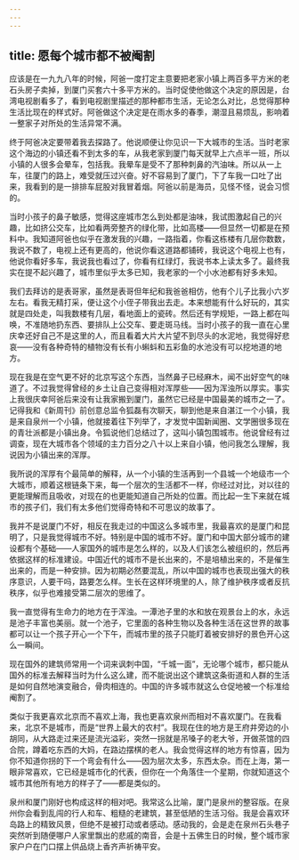 ```yaml
---
---
---
```

title: 愿每个城市都不被阉割
---




应该是在一九九八年的时候，阿爸一度打定主意要把老家小镇上两百多平方米的老石头房子卖掉，到厦门买套六十多平方米的。当时促使他做这个决定的原因是，台湾电视剧看多了，看到电视剧里描述的那种都市生活，无论怎么对比，总觉得那种生活比现在的样式好。阿爸做这个决定是在雨水多的春季，潮湿且易烦乱，影响着一整家子对所处的生活异常不满。

终于阿爸决定要带着我去探路了。他说顺便让你见识一下大城市的生活。当时老家这个海边的小镇还看不到太多的车，从我老家到厦门每天就早上六点半一班，所以小镇的人很多会晕车，包括我。我晕车是受不了那种刺鼻的汽油味。所以从一上车，往厦门的路上，难受就压过兴奋。好不容易到了厦门，下了车我一口吐了出来，我看到的是一排排车屁股对我冒着烟。阿爸以前是海员，见怪不怪，说会习惯的。

当时小孩子的鼻子敏感，觉得这座城市怎么到处都是油味，我试图激起自己的兴趣，比如挤公交车，比如看两旁整齐的绿化带，比如高楼——但显然一切都是在预料中。我知道阿爸也似乎在激发我的兴趣，一路指着，你看这栋楼有几层你数数，我说不数了，电视上还有更高的，他说你看这道路都铺砖，我说这个电视上也有，他说你看好多车，我说我也看过了，你看有红绿灯，我说书本上读太多了。最终我实在提不起兴趣了，城市里似乎太多已知，我老家的一个小水池都有好多未知。

我们去拜访的是表哥家，虽然是表哥但年纪和我爸爸相仿，他有个儿子比我小六岁左右。看我无精打采，便让这个小侄子带我出去走。本来想能有什么好玩的，其实就是四处走，叫我数楼有几层，看地面上的瓷砖。然后还有学规矩，一路上都在叫唤，不准随地扔东西、要排队上公交车、要走斑马线。当时小孩子的我一直在心里庆幸还好自己不是这里的人，而且看着大片大片望不到尽头的水泥地，我觉得好悲哀——没有各种奇特的植物没有长有小蝌蚪和五彩鱼的水池没有可以挖地道的地方。

现在我是在空气更不好的北京写这个东西，当然鼻子已经麻木，闻不出好空气的味道了。不过我觉得曾经的乡土让自己变得相对浑厚些——因为浑浊所以厚实。事实上我很庆幸阿爸后来没有让我家搬到厦门，虽然它已经是中国最美的城市之一了。记得我和《新周刊》前创意总监令狐磊有次聊天，聊到他是来自湛江一个小镇，我是来自泉州一个小镇，他就接着往下列举了，才发觉中国新闻圈、文学圈很多现在的青壮派都是小镇出身。令狐说他们总结过了，这叫小镇包围城市。他说曾经有过调查，现在大城市各个领域的主力百分之八十以上来自小镇，他问我怎么理解，我说因为小镇出来的浑厚。

我所说的浑厚有个最简单的解释，从一个小镇的生活再到一个县城一个地级市一个大城市，顺着这根链条下来，每一个层次的生活都不一样，你经过对比，对以往的更能理解而且吸收，对现在的也更能知道自己所处的位置。而比起一生下来就在城市的孩子们，我们有太多他们觉得奇特和不可思议的故事了。

我并不是说厦门不好，相反在我走过的中国这么多城市里，我最喜欢的是厦门和昆明了，只是我觉得城市不好。特别是中国的城市不好。厦门和中国大部分城市的建设都有个基础——人家国外的城市是怎么样的，以及人们该怎么被组织的，然后再依据这样的标准建设。中国近代的城市不是长出来的，不是培植出来的，不是催生出来的，而是一种安排。因为初期必然要混乱，所以中国的城市也表现出强大的秩序意识，人要干吗，路要怎么样。生长在这样环境里的人，除了维护秩序或者反抗秩序，似乎也难接受第二层次的思维了。

我一直觉得有生命力的地方在于浑浊。一潭池子里的水和放在观景台上的水，永远是池子丰富也美丽。就一个池子，它里面的各种生物以及各种生活在这世界的故事都可以让一个孩子开心一个下午，而城市里的孩子只能盯着被安排好的景色开心这么一瞬间。

现在国外的建筑师常用一个词来讽刺中国，“千城一面”，无论哪个城市，都只能从国外的标准去解释当时为什么这么建，而不能说出这个建筑这条街道和人群的生活是如何自然地演变融合，骨肉相连的。中国的许多城市就这么仓促地被一个标准给阉割了。

类似于我更喜欢北京而不喜欢上海，我也更喜欢泉州而相对不喜欢厦门。在我看来，北京不是城市，而是“世界上最大的农村”。我现在住的地方是王府井旁边的小胡同，从大路走过来还是流光溢彩，突然一拐就是吊嗓子的老大爷，开做茶馆的四合院，蹲着吃东西的大妈，在路边摆棋的老人。我会觉得这样的地方有惊喜，因为你不知道你拐的下一个弯会有什么——因为层次太多，东西太杂。而在上海，第一眼非常喜欢，它已经是城市化的代表，但你在一个角落住一个星期，你就知道这个城市其他所有地方的样子了——都是类似的。

泉州和厦门刚好也构成这样的相对吧。我常这么比喻，厦门是泉州的整容版。在泉州你会看到乱闯的行人和车、粗糙的老建筑，甚至低陋的生活习俗。我是会喜欢环岛路上的精致风景，但绝不是被打动或者感动。感动我的，会是走在泉州石头巷子突然听到随便哪户人家里飘出的悲戚的南音，会是十五佛生日的时候，整个城市家家户户在门口摆上供品烧上香齐声祈祷平安。